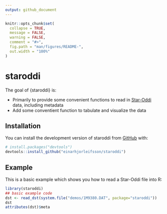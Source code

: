 ```yaml
---
output: github_document
---
```


<!-- README.md is generated from README.Rmd. Please edit that file -->

```r
knitr::opts_chunk$set(
  collapse = TRUE,
  message = FALSE,
  warning = FALSE,
  comment = "#>",
  fig.path = "man/figures/README-",
  out.width = "100%"
)
```

# staroddi

<!-- badges: start -->
<!-- badges: end -->

The goal of {staroddi} is:

* Primarily to provide some convenient functions to read in [Star-Oddi](https://www.star-oddi.com/) data, including metadata
* Add some conventient function to tabulate and visualize the data

## Installation

You can install the development version of staroddi from [GitHub](https://github.com/) with:

``` r
# install.packages("devtools")
devtools::install_github("einarhjorleifsson/staroddi")
```

## Example

This is a basic example which shows you how to read a Star-Oddi file into R:

```r
library(staroddi)
## basic example code
dst <- read_dst(system.file("demos/1M9380.DAT", package="staroddi"))
dst
attributes(dst)$meta
```
